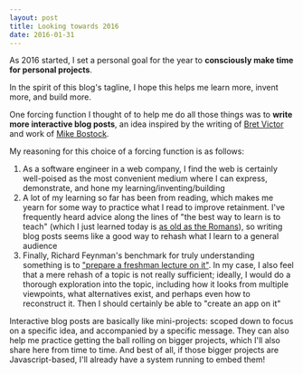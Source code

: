 ```yaml
---
layout: post
title: Looking towards 2016
date: 2016-01-31
---
```


As 2016 started, I set a personal goal for the year to **consciously make time 
for personal projects**.

In the spirit of this blog's tagline, I hope this helps me learn more, invent 
more, and build more.

One forcing function I thought of to help me do all those things was to **write
more interactive blog posts**, an idea inspired by the writing of [Bret Victor](
http://worrydream.com/) and work of [Mike Bostock](http://bost.ocks.org/mike/).
<!-- more -->

My reasoning for this choice of a forcing function is as follows:

1. As a software engineer in a web company, I find the web is certainly
well-poised as the most convenient medium where I can express, demonstrate, and
hone my learning/inventing/building
2. A lot of my learning so far has been from reading, which makes me yearn for
some way to practice what I read to improve retainment. I've frequently heard
advice along the lines of "the best way to learn is to teach" (which I just
learned today is [as old as the Romans](https://en.wikipedia.org/wiki/Docendo_discimus)),
so writing blog posts seems like a good way to rehash what I learn to a general
audience
3. Finally, Richard Feynman's benchmark for truly understanding something is to
["prepare a freshman lecture on it"](https://en.wikiquote.org/wiki/Talk:Richard_Feynman#Teaching_quote).
In my case, I also feel that a mere rehash of a topic is not really sufficient;
ideally, I would do a thorough exploration into the topic, including how it
looks from multiple viewpoints, what alternatives exist, and perhaps even how to
reconstruct it. Then I should certainly be able to "create an app on it"

Interactive blog posts are basically like mini-projects: scoped down to focus
on a specific idea, and accompanied by a specific message. They can also help
me practice getting the ball rolling on bigger projects, which I'll also share
here from time to time. And best of all, if those bigger projects are
Javascript-based, I'll already have a system running to embed them!
